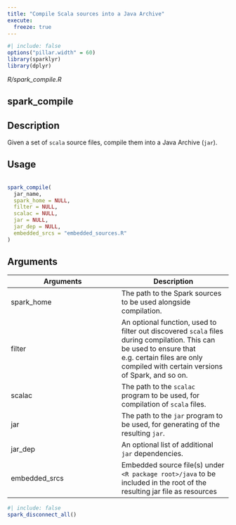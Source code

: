 ```yaml
---
title: "Compile Scala sources into a Java Archive"
execute:
  freeze: true
---
```


```r
#| include: false
options("pillar.width" = 60)
library(sparklyr) 
library(dplyr)
```

*R/spark_compile.R*

## spark_compile

## Description
 Given a set of `scala` source files, compile them into a Java Archive (`jar`). 


## Usage
```r
 
spark_compile( 
  jar_name, 
  spark_home = NULL, 
  filter = NULL, 
  scalac = NULL, 
  jar = NULL, 
  jar_dep = NULL, 
  embedded_srcs = "embedded_sources.R" 
) 
```

## Arguments
|Arguments|Description|
|---|---|
| spark_home | The path to the Spark sources to be used alongside compilation. |
| filter | An optional function, used to filter out discovered `scala` files during compilation. This can be used to ensure that e.g. certain files are only compiled with certain versions of Spark, and so on. |
| scalac | The path to the `scalac` program to be used, for compilation of `scala` files. |
| jar | The path to the `jar` program to be used, for generating of the resulting `jar`. |
| jar_dep | An optional list of additional `jar` dependencies. |
| embedded_srcs | Embedded source file(s) under `<R package root>/java` to be included in the root of the resulting jar file as resources |








```r
#| include: false
spark_disconnect_all()
```
